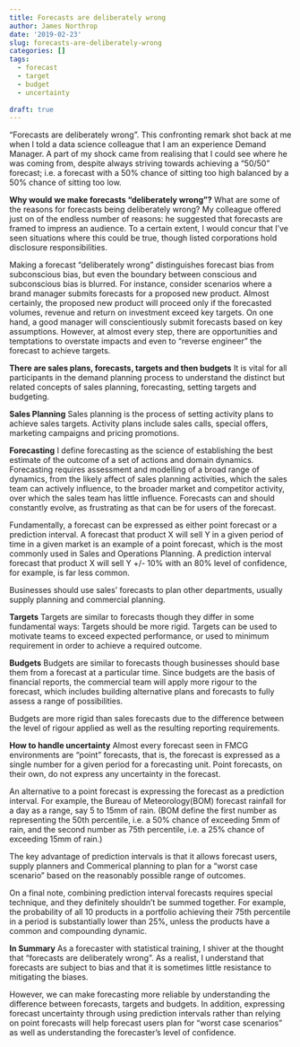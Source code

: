 ```yaml
---
title: Forecasts are deliberately wrong
author: James Northrop
date: '2019-02-23'
slug: forecasts-are-deliberately-wrong
categories: []
tags:
  - forecast
  - target
  - budget
  - uncertainty
  
draft: true
---
```


“Forecasts are deliberately wrong”.  This confronting remark shot back at me when I told a data science colleague that I am an experience Demand Manager.  A part of my shock came from realising that I could see where he was coming from, despite always striving towards achieving a “50/50” forecast; i.e. a forecast with a 50% chance of sitting too high balanced by a 50% chance of sitting too low.

**Why would we make forecasts “deliberately wrong”?**
What are some of the reasons for forecasts being deliberately wrong?  My colleague offered just on of the endless number of reasons: he suggested that forecasts are framed to impress an audience.  To a certain extent, I would concur that I’ve seen situations where this could be true, though listed corporations hold disclosure responsibilities. 

Making a forecast “deliberately wrong” distinguishes forecast bias from subconscious bias, but even the boundary between conscious and subconscious bias is blurred.  For instance, consider scenarios where a brand manager submits forecasts for a proposed new product.  Almost certainly, the proposed new product will proceed only if the forecasted volumes, revenue and return on investment exceed key targets.  On one hand, a good manager will conscientiously submit forecasts based on key assumptions.  However, at almost every step, there are opportunities and temptations to overstate impacts and even to “reverse engineer” the forecast to achieve targets.

**There are sales plans, forecasts, targets and then budgets**
It is vital for all participants in the demand planning process to understand the distinct but related concepts of sales planning, forecasting, setting targets and budgeting.

**Sales Planning**
Sales planning is the process of setting activity plans to achieve sales targets.  Activity plans include sales calls, special offers, marketing campaigns and pricing promotions.

**Forecasting**
I define forecasting as the science of establishing the best estimate of the outcome of a set of actions and domain dynamics.  Forecasting requires assessment and modelling of a broad range of dynamics, from the likely affect of sales planning activities, which the sales team can actively influence, to the broader market and competitor activity, over which the sales team has little influence.  Forecasts can and should constantly evolve, as frustrating as that can be for users of the forecast.

Fundamentally, a forecast can be expressed as either point forecast or a prediction interval.  A forecast that product X will sell Y in a given period of time in a given market is an example of a point forecast, which is the most commonly used in Sales and Operations Planning.  A prediction interval forecast that product X will sell Y +/- 10% with an 80% level of confidence, for example, is far less common.

Businesses should use sales’ forecasts to plan other departments, usually supply planning and commercial planning.  

**Targets**
Targets are similar to forecasts though they differ in some fundamental ways:
Targets should be more rigid.
Targets can be used to motivate teams to exceed expected performance, or used to minimum requirement in order to achieve a required outcome.

**Budgets**
Budgets are similar to forecasts though businesses should base them from a forecast at a particular time.  Since budgets are the basis of financial reports, the commercial team will apply more rigour to the forecast, which includes building alternative plans and forecasts to fully assess a range of possibilities.

Budgets are more rigid than sales forecasts due to the difference between the level of rigour applied as well as the resulting reporting requirements.

**How to handle uncertainty**
Almost every forecast seen in FMCG environments are “point” forecasts, that is, the forecast is expressed as a single number for a given period for a forecasting unit.  Point forecasts, on their own, do not express any uncertainty in the forecast.

An alternative to a point forecast is expressing the forecast as a prediction interval.  For example, the Bureau of Meteorology(BOM) forecast rainfall for a day as a range, say 5 to 15mm of rain.  (BOM define the first number as representing the 50th percentile, i.e. a 50% chance of exceeding 5mm of rain, and the second number as 75th percentile, i.e. a 25% chance of exceeding 15mm of rain.)

The key advantage of prediction intervals is that it allows forecast users, supply planners and Commerical planning to plan for a “worst case scenario” based on the reasonably possible range of outcomes.

On a final note, combining prediction interval forecasts requires special technique, and they definitely shouldn’t be summed together.  For example, the probability of all 10 products in a portfolio achieving their 75th percentile in a period is substantially lower than 25%, unless the products have a common and compounding dynamic.

**In Summary**
As a forecaster with statistical training, I shiver at the thought that “forecasts are deliberately wrong”.  As a realist, I understand that forecasts are subject to bias and that it is sometimes little resistance to mitigating the biases.

However, we can make forecasting more reliable by understanding the difference between forecasts, targets and budgets.  In addition, expressing forecast uncertainty through using prediction intervals rather than relying on point forecasts will help forecast users plan for “worst case scenarios” as well as understanding the forecaster’s level of confidence.
